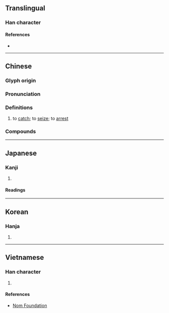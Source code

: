 {{character info}}
==Translingual==

===Han character===
{{Han char|rn=64|rad=手|as=07|sn=10|four=53027|canj=QIJB|ids=⿰扌甫}}

====References====
* {{Han ref|kx=0434.090|dkj=12157|dj=0783.160|hdz=31878.050|uh=6355|ud=25429|bh=AEB7|bd=44727}}

----

==Chinese==
{{zh-forms}}

===Glyph origin===
{{Han etym}}

===Pronunciation===
{{zh-pron
|m=bǔ|ma=Zh-bu.ogg
|c=bou6
|h=pfs=
|md=
|mn=pô͘/tw:pó͘/tw,xm,zz:pō͘
|mn_note=pô͘ - literary (Quanzhou); pō͘ - literary (Xiamen, Zhangzhou); pô͘ - vernacular (俗, Xiamen, Zhangzhou)
|mn-t=bu6
|w=
|mc=y
|oc=y
|cat=v
}}

===Definitions===
{{zh-hanzi}}

# to [[catch]]; to [[seize]]; to [[arrest]]
#: {{zh-x|捕魚|catch fish}}

===Compounds===
{{zh-der|捕手|大肆搜捕|廣捕文書|係風捕景|廣捕|官捕|剿捕|名捕|圍捕|海捕|捕蟲植物|掩雀捕蟬|比捕|捕快|捕捉|挨捕|捕獲|捕繩|捕頭|捕蛇去齒|捕衙|捕魚權|捕生|捕魚|捕風捉影|捕房|白捕|捕殺|捕鯨船|捕影繫風|捕人|捕風繫影|捕撈|捕影拿風|握風捕影|捕拿|捕蠅草|捕捉畋獵|捕蟲網|打捕|捕役|捕風弄月|海捕公文|捉風捕影|應捕|撈捕|捕食|查捕|海捕文書|捕蟲燈|拘捕|掩目捕雀|拒捕|捕蚊燈|搜捕|望風捕影|捕蠅紙|捉影捕風|捕蟲堇菜|捕緝|羅捕|逮捕|繫風捕景|追捕|追風捕影|巡捕房|緝捕|繫風捕影|陰捕|巡捕|跡捕|跟捕|誘捕|間捕}}

{{zh-cat|Elementary}}

----

==Japanese==

===Kanji===
{{ja-kanji|grade=c|rs=手07}}

# {{rfdef|ja|sort=手07}}

====Readings====
{{ja-readings
|goon=ぶ
|kanon=ほ
|kun=と-らえる, と-らわれる, つか-まる, つか-まえる, と-る
}}

----

==Korean==

===Hanja===
{{ko-hanja|hangeul=포|eumhun=|rv=po|mr=p'o|y=pho}}

# {{rfdef|ko|sort=手07}}

----

==Vietnamese==

===Han character===
{{vi-hantu|[[bõ]], [[bổ]], [[bủa]], [[bố]], [[buả]], [[bộ]]|rs=手07}}

# {{rfdef|vi|sort=手07}}

====References====
* [http://nomfoundation.org/common/nom_details.php?codepoint=6355 Nom Foundation]